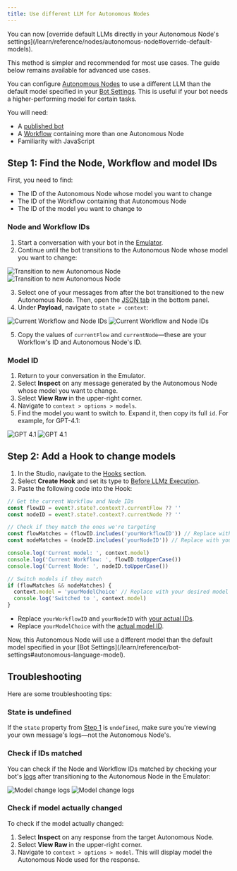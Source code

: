```yaml
---
title: Use different LLM for Autonomous Nodes
---
```


<Warning>
  You can now [override default LLMs directly in your Autonomous Node's settings](/learn/reference/nodes/autonomous-node#override-default-models).

  This method is simpler and recommended for most use cases. The guide below remains available for advanced use cases.
</Warning>

You can configure [Autonomous Nodes](/learn/reference/nodes/autonomous-node) to use a different LLM than the default model specified in your [Bot Settings](/learn/reference/bot-settings#autonomous-language-model). This is useful if your bot needs a higher-performing model for certain tasks.

<Info>
  You will need:

  - A [published bot](/learn/get-started/quick-start)
  - A [Workflow](/learn/reference/workflows) containing more than one Autonomous Node
  - Familiarity with JavaScript
</Info>

## Step 1: Find the Node, Workflow and model IDs

First, you need to find:

- The ID of the Autonomous Node whose model you want to change
- The ID of the Workflow containing that Autonomous Node
- The ID of the model you want to change to

### Node and Workflow IDs

1. Start a conversation with your bot in the [Emulator](/learn/reference/emulator).
2. Continue until the bot transitions to the Autonomous Node whose model you want to change:

<Frame>
  <img
    alt="Transition to new Autonomous Node"
    className="block dark:hidden"
    src="./assets/an-transition.png"
  />
  <img
    alt="Transition to new Autonomous Node"
    className="hidden dark:block"
    src="./assets/an-transition-dark.png"
  />
</Frame>

3. Select one of your messages from after the bot transitioned to the new Autonomous Node. Then, open the [JSON tab](/learn/reference/debugger-logs-json#json) in the bottom panel.
4. Under **Payload**, navigate to `state > context`:

<Frame>
  <img
    alt="Current Workflow and Node IDs"
    className="block dark:hidden"
    src="./assets/current-ids.png"
  />
  <img
    alt="Current Workflow and Node IDs"
    className="hidden dark:block"
    src="./assets/current-ids-dark.png"
  />
</Frame>

5. Copy the values of `currentFlow` and `currentNode`—these are your Workflow's ID and Autonomous Node's ID.

### Model ID

1. Return to your conversation in the Emulator.
2. Select **<Icon icon="search-code"/> Inspect** on any message generated by the Autonomous Node whose model you want to change.
3. Select **View Raw <Icon icon="braces"/>** in the upper-right corner.
4. Navigate to `context > options > models`.
5. Find the model you want to switch to. Expand it, then copy its full `id`. For example, for GPT-4.1:

<Frame>
  <img
    alt="GPT 4.1"
    className="block dark:hidden"
    src="./assets/gpt-4-1.png"
  />
  <img
    alt="GPT 4.1"
    className="hidden dark:block"
    src="./assets/gpt-4-1-dark.png"
  />
</Frame>

## Step 2: Add a Hook to change models

1. In the Studio, navigate to the <Icon icon="anchor"/> [Hooks](/learn/reference/hooks) section.
2. Select **Create Hook** and set its type to [Before LLMz Execution](/learn/reference/hooks#before-llmz-execution).
3. Paste the following code into the Hook:

```js highlight={6-7, 15}
// Get the current Workflow and Node IDs
const flowID = event?.state?.context?.currentFlow ?? ''
const nodeID = event?.state?.context?.currentNode ?? ''

// Check if they match the ones we're targeting
const flowMatches = (flowID.includes('yourWorkflowID')) // Replace with your own
const nodeMatches = (nodeID.includes('yourNodeID')) // Replace with your own

console.log('Current model: ', context.model)
console.log('Current Workflow: ', flowID.toUpperCase())
console.log('Current Node: ', nodeID.toUpperCase())

// Switch models if they match
if (flowMatches && nodeMatches) {
  context.model = 'yourModelChoice' // Replace with your desired model
  console.log('Switched to ', context.model)
}
```
  - Replace `yourWorkflowID` and `yourNodeID` with [your actual IDs](#node-and-workflow-ids).
  - Replace `yourModelChoice` with the [actual model ID](#model-id).

<Check>
  Now, this Autonomous Node will use a different model than the default model specified in your [Bot Settings](/learn/reference/bot-settings#autonomous-language-model).
</Check>

## Troubleshooting

Here are some troubleshooting tips:

### State is undefined

If the `state` property from [Step 1](#node-and-workflow-ids) is `undefined`, make sure you're viewing your own message's logs—not the Autonomous Node's.

### Check if IDs matched

You can check if the Node and Workflow IDs matched by checking your bot's [logs](/learn/reference/debugger-logs-json) after transitioning to the Autonomous Node in the Emulator:

<Frame>
  <img
    alt="Model change logs"
    className="block dark:hidden"
    src="./assets/model-change-logs.png"
  />
  <img
    alt="Model change logs"
    className="hidden dark:block"
    src="./assets/model-change-logs-dark.png"
  />
</Frame>

### Check if model actually changed

To check if the model actually changed:

1. Select **<Icon icon="search-code"/> Inspect** on any response from the target Autonomous Node.
2. Select **View Raw <Icon icon="braces"/>** in the upper-right corner.
3. Navigate to `context > options > model`. This will display model the Autonomous Node used for the response.
